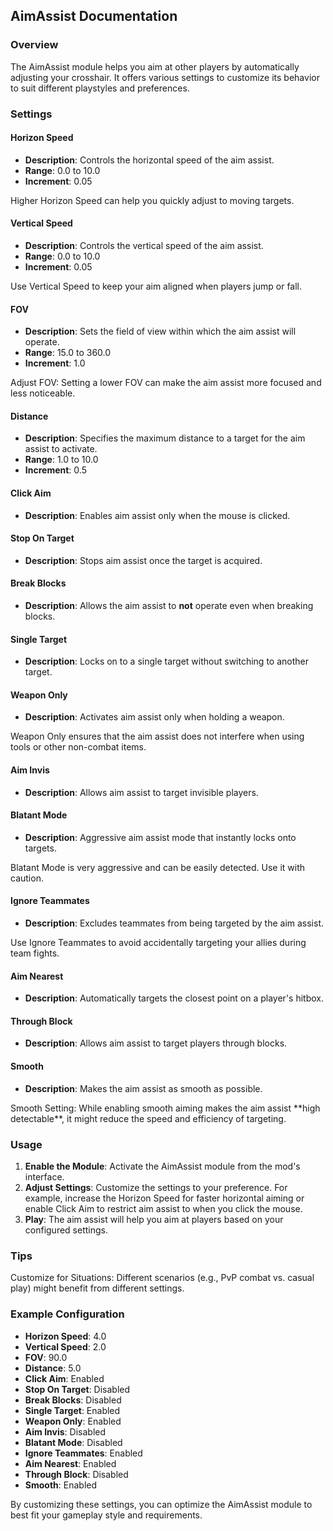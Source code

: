 
## AimAssist Documentation

### Overview
The AimAssist module helps you aim at other players by automatically adjusting your crosshair. It offers various settings to customize its behavior to suit different playstyles and preferences.

### Settings

#### Horizon Speed
- **Description**: Controls the horizontal speed of the aim assist.
- **Range**: 0.0 to 10.0
- **Increment**: 0.05

<Callout type="default" emoji="️👾">
Higher Horizon Speed can help you quickly adjust to moving targets.
</Callout>

#### Vertical Speed
- **Description**: Controls the vertical speed of the aim assist.
- **Range**: 0.0 to 10.0
- **Increment**: 0.05

<Callout type="default" emoji="️👾">
Use Vertical Speed to keep your aim aligned when players jump or fall.
</Callout>

#### FOV
- **Description**: Sets the field of view within which the aim assist will operate.
- **Range**: 15.0 to 360.0
- **Increment**: 1.0

<Callout type="info" emoji="️🚀">
Adjust FOV: Setting a lower FOV can make the aim assist more focused and less noticeable.
</Callout>

#### Distance
- **Description**: Specifies the maximum distance to a target for the aim assist to activate.
- **Range**: 1.0 to 10.0
- **Increment**: 0.5

#### Click Aim
- **Description**: Enables aim assist only when the mouse is clicked.


#### Stop On Target
- **Description**: Stops aim assist once the target is acquired.

#### Break Blocks
- **Description**: Allows the aim assist to **not** operate even when breaking blocks.

#### Single Target
- **Description**: Locks on to a single target without switching to another target.

#### Weapon Only
- **Description**: Activates aim assist only when holding a weapon.

<Callout type="info" emoji="️🚀">
Weapon Only ensures that the aim assist does not interfere when using tools or other non-combat items.
</Callout>

#### Aim Invis
- **Description**: Allows aim assist to target invisible players.

#### Blatant Mode
- **Description**: Aggressive aim assist mode that instantly locks onto targets.

<Callout type="error" emoji="️🚫">
Blatant Mode is very aggressive and can be easily detected. Use it with caution.
</Callout>

#### Ignore Teammates
- **Description**: Excludes teammates from being targeted by the aim assist.

<Callout type="default" emoji="️👾">
Use Ignore Teammates to avoid accidentally targeting your allies during team fights.
</Callout>

#### Aim Nearest
- **Description**: Automatically targets the closest point on a player's hitbox.

#### Through Block
- **Description**: Allows aim assist to target players through blocks.

#### Smooth
- **Description**: Makes the aim assist as smooth as possible.

<Callout type="info" emoji="️🚀">
Smooth Setting: While enabling smooth aiming makes the aim assist **high detectable**, it might reduce the speed and efficiency of targeting.
</Callout>

### Usage
1. **Enable the Module**: Activate the AimAssist module from the mod's interface.
2. **Adjust Settings**: Customize the settings to your preference. For example, increase the Horizon Speed for faster horizontal aiming or enable Click Aim to restrict aim assist to when you click the mouse.
3. **Play**: The aim assist will help you aim at players based on your configured settings.

### Tips
<Callout type="default" emoji="️🚀">
Customize for Situations: Different scenarios (e.g., PvP combat vs. casual play) might benefit from different settings.
</Callout>

### Example Configuration
- **Horizon Speed**: 4.0
- **Vertical Speed**: 2.0
- **FOV**: 90.0
- **Distance**: 5.0
- **Click Aim**: Enabled
- **Stop On Target**: Disabled
- **Break Blocks**: Disabled
- **Single Target**: Enabled
- **Weapon Only**: Enabled
- **Aim Invis**: Disabled
- **Blatant Mode**: Disabled
- **Ignore Teammates**: Enabled
- **Aim Nearest**: Enabled
- **Through Block**: Disabled
- **Smooth**: Enabled

By customizing these settings, you can optimize the AimAssist module to best fit your gameplay style and requirements.

